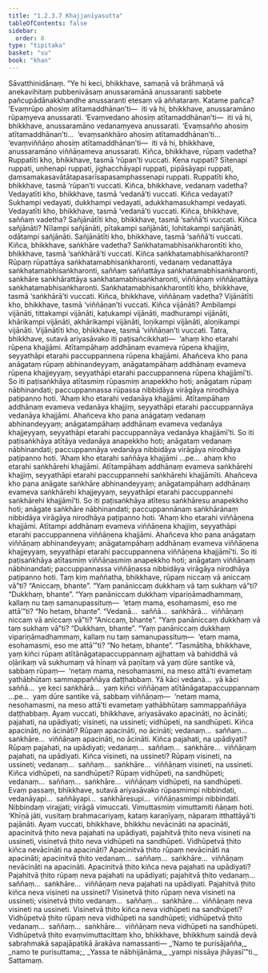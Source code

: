 ```yaml
---
title: "1.2.3.7 Khajjanīyasutta"
tableOfContents: false
sidebar:
  order: 8
type: "tipitaka"
basket: "su"
book: "khan"
---
```



<DynamicBreadcrumb />

<Division number="79" book="khan" bookNo="13" page="71">

<Paragraph number="407" book="khan">
Sāvatthinidānaṃ. “Ye hi keci, bhikkhave, samaṇā vā brāhmaṇā vā anekavihitaṃ pubbenivāsaṃ anussaramānā anussaranti sabbete pañcupādānakkhandhe anussaranti etesaṃ vā aññataraṃ. Katame pañca? ‘Evaṃrūpo ahosiṃ atītamaddhānan’ti—  iti vā hi, bhikkhave, anussaramāno rūpaṃyeva anussarati. ‘Evaṃvedano ahosiṃ atītamaddhānan’ti—  iti vā hi, bhikkhave, anussaramāno vedanaṃyeva anussarati. ‘Evaṃsañño ahosiṃ atītamaddhānan’ti…  ‘evaṃsaṅkhāro ahosiṃ atītamaddhānan’ti…  ‘evaṃviññāṇo ahosiṃ atītamaddhānan’ti—  iti vā hi, bhikkhave, anussaramāno viññāṇameva anussarati.
</Paragraph>

<Paragraph number="408" book="khan">
Kiñca, bhikkhave, rūpaṃ vadetha? Ruppatīti kho, bhikkhave, tasmā ‘rūpan’ti vuccati. Kena ruppati? Sītenapi ruppati, uṇhenapi ruppati, jighacchāyapi ruppati, pipāsāyapi ruppati, ḍaṃsamakasavātātapasarīsapasamphassenapi ruppati. Ruppatīti kho, bhikkhave, tasmā ‘rūpan’ti vuccati.
</Paragraph>

<Paragraph number="409" book="khan">
Kiñca, bhikkhave, vedanaṃ vadetha? Vedayatīti kho, bhikkhave, tasmā ‘vedanā’ti vuccati. Kiñca vedayati? Sukhampi vedayati, dukkhampi vedayati, adukkhamasukhampi vedayati. Vedayatīti kho, bhikkhave, tasmā ‘vedanā’ti vuccati.
</Paragraph>

<Paragraph number="410" book="khan">
Kiñca, bhikkhave, saññaṃ vadetha? Sañjānātīti kho, bhikkhave, tasmā ‘saññā’ti vuccati. Kiñca sañjānāti? Nīlampi sañjānāti, pītakampi sañjānāti, lohitakampi sañjānāti, odātampi sañjānāti. Sañjānātīti kho, bhikkhave, tasmā ‘saññā’ti vuccati.
</Paragraph>

<Paragraph number="411" book="khan">
Kiñca, bhikkhave, saṅkhāre vadetha? Saṅkhatamabhisaṅkharontīti kho, bhikkhave, tasmā ‘saṅkhārā’ti vuccati. Kiñca saṅkhatamabhisaṅkharonti? Rūpaṃ rūpattāya saṅkhatamabhisaṅkharonti, vedanaṃ vedanattāya saṅkhatamabhisaṅkharonti, saññaṃ saññattāya saṅkhatamabhisaṅkharonti, saṅkhāre saṅkhārattāya saṅkhatamabhisaṅkharonti, viññāṇaṃ viññāṇattāya saṅkhatamabhisaṅkharonti. Saṅkhatamabhisaṅkharontīti kho, bhikkhave, tasmā ‘saṅkhārā’ti vuccati.
</Paragraph>

<Paragraph number="412" book="khan">
Kiñca, bhikkhave, viññāṇaṃ vadetha? Vijānātīti kho, bhikkhave, tasmā ‘viññāṇan’ti vuccati. Kiñca vijānāti? Ambilampi vijānāti, tittakampi vijānāti, kaṭukampi vijānāti, madhurampi vijānāti, khārikampi vijānāti, akhārikampi vijānāti, loṇikampi vijānāti, aloṇikampi vijānāti. Vijānātīti kho, bhikkhave, tasmā ‘viññāṇan’ti vuccati.
</Paragraph>

<Paragraph number="413" book="khan">
Tatra, bhikkhave, sutavā ariyasāvako iti paṭisañcikkhati—  ‘ahaṃ kho etarahi rūpena khajjāmi. Atītampāhaṃ addhānaṃ evameva rūpena khajjiṃ, seyyathāpi etarahi paccuppannena rūpena khajjāmi. Ahañceva kho pana anāgataṃ rūpaṃ abhinandeyyaṃ, anāgatampāhaṃ addhānaṃ evameva rūpena khajjeyyaṃ, seyyathāpi etarahi paccuppannena rūpena khajjāmī’ti. So iti paṭisaṅkhāya atītasmiṃ rūpasmiṃ anapekkho hoti; anāgataṃ rūpaṃ nābhinandati; paccuppannassa rūpassa nibbidāya virāgāya nirodhāya paṭipanno hoti.
</Paragraph>

<Paragraph number="414" book="khan">
‘Ahaṃ kho etarahi vedanāya khajjāmi. Atītampāhaṃ addhānaṃ evameva vedanāya khajjiṃ, seyyathāpi etarahi paccuppannāya vedanāya khajjāmi. Ahañceva kho pana anāgataṃ vedanaṃ abhinandeyyaṃ; anāgatampāhaṃ addhānaṃ evameva vedanāya khajjeyyaṃ, seyyathāpi etarahi paccuppannāya vedanāya khajjāmī’ti. So iti paṭisaṅkhāya atītāya vedanāya anapekkho hoti; anāgataṃ vedanaṃ nābhinandati; paccuppannāya vedanāya nibbidāya virāgāya nirodhāya paṭipanno hoti.
</Paragraph>

<Paragraph number="415" book="khan">
‘Ahaṃ kho etarahi saññāya khajjāmi …pe…  ahaṃ kho etarahi saṅkhārehi khajjāmi. Atītampāhaṃ addhānaṃ evameva saṅkhārehi khajjiṃ, seyyathāpi etarahi paccuppannehi saṅkhārehi khajjāmīti. Ahañceva kho pana anāgate saṅkhāre abhinandeyyaṃ; anāgatampāhaṃ addhānaṃ evameva saṅkhārehi khajjeyyaṃ, seyyathāpi etarahi paccuppannehi saṅkhārehi khajjāmī’ti. So iti paṭisaṅkhāya atītesu saṅkhāresu anapekkho hoti; anāgate saṅkhāre nābhinandati; paccuppannānaṃ saṅkhārānaṃ nibbidāya virāgāya nirodhāya paṭipanno hoti.
</Paragraph>

<Paragraph number="416" book="khan">
‘Ahaṃ kho etarahi viññāṇena khajjāmi. Atītampi addhānaṃ evameva viññāṇena khajjiṃ, seyyathāpi etarahi paccuppannena viññāṇena khajjāmi. Ahañceva kho pana anāgataṃ viññāṇaṃ abhinandeyyaṃ; anāgatampāhaṃ addhānaṃ evameva viññāṇena khajjeyyaṃ, seyyathāpi etarahi paccuppannena viññāṇena khajjāmī’ti. So iti paṭisaṅkhāya atītasmiṃ viññāṇasmiṃ anapekkho hoti; anāgataṃ viññāṇaṃ nābhinandati; paccuppannassa viññāṇassa nibbidāya virāgāya nirodhāya paṭipanno hoti.
</Paragraph>

<Paragraph number="417" book="khan">
Taṃ kiṃ maññatha, bhikkhave, rūpaṃ niccaṃ vā aniccaṃ vā”ti? “Aniccaṃ, bhante”. “Yaṃ panāniccaṃ dukkhaṃ vā taṃ sukhaṃ vā”ti? “Dukkhaṃ, bhante”. “Yaṃ panāniccaṃ dukkhaṃ vipariṇāmadhammaṃ, kallaṃ nu taṃ samanupassituṃ—  ‘etaṃ mama, esohamasmi, eso me attā’”ti? “No hetaṃ, bhante”. “Vedanā…  saññā…  saṅkhārā…  viññāṇaṃ niccaṃ vā aniccaṃ vā”ti? “Aniccaṃ, bhante”. “Yaṃ panāniccaṃ dukkhaṃ vā taṃ sukhaṃ vā”ti? “Dukkhaṃ, bhante”. “Yaṃ panāniccaṃ dukkhaṃ vipariṇāmadhammaṃ, kallaṃ nu taṃ samanupassituṃ—  ‘etaṃ mama, esohamasmi, eso me attā’”ti? “No hetaṃ, bhante”. “Tasmātiha, bhikkhave, yaṃ kiñci rūpaṃ atītānāgatapaccuppannaṃ ajjhattaṃ vā bahiddhā vā oḷārikaṃ vā sukhumaṃ vā hīnaṃ vā paṇītaṃ vā yaṃ dūre santike vā, sabbaṃ rūpaṃ—  ‘netaṃ mama, nesohamasmi, na meso attā’ti evametaṃ yathābhūtaṃ sammappaññāya daṭṭhabbaṃ. Yā kāci vedanā…  yā kāci saññā…  ye keci saṅkhārā…  yaṃ kiñci viññāṇaṃ atītānāgatapaccuppannaṃ …pe…  yaṃ dūre santike vā, sabbaṃ viññāṇaṃ—  ‘netaṃ mama, nesohamasmi, na meso attā’ti evametaṃ yathābhūtaṃ sammappaññāya daṭṭhabbaṃ.
</Paragraph>

<Paragraph number="418" book="khan">
Ayaṃ vuccati, bhikkhave, ariyasāvako apacināti, no ācināti; pajahati, na upādiyati; visineti, na ussineti; vidhūpeti, na sandhūpeti. Kiñca apacināti, no ācināti? Rūpaṃ apacināti, no ācināti; vedanaṃ…  saññaṃ…  saṅkhāre…  viññāṇaṃ apacināti, no ācināti. Kiñca pajahati, na upādiyati? Rūpaṃ pajahati, na upādiyati; vedanaṃ…  saññaṃ…  saṅkhāre…  viññāṇaṃ pajahati, na upādiyati. Kiñca visineti, na ussineti? Rūpaṃ visineti, na ussineti; vedanaṃ…  saññaṃ…  saṅkhāre…  viññāṇaṃ visineti, na ussineti. Kiñca vidhūpeti, na sandhūpeti? Rūpaṃ vidhūpeti, na sandhūpeti; vedanaṃ…  saññaṃ…  saṅkhāre…  viññāṇaṃ vidhūpeti, na sandhūpeti.
</Paragraph>

<Paragraph number="419" book="khan">
Evaṃ passaṃ, bhikkhave, sutavā ariyasāvako rūpasmimpi nibbindati, vedanāyapi…  saññāyapi…  saṅkhāresupi…  viññāṇasmimpi nibbindati. Nibbindaṃ virajjati; virāgā vimuccati. Vimuttasmiṃ vimuttamiti ñāṇaṃ hoti. ‘Khīṇā jāti, vusitaṃ brahmacariyaṃ, kataṃ karaṇīyaṃ, nāparaṃ itthattāyā’ti pajānāti.
</Paragraph>

<Paragraph number="420" book="khan">
Ayaṃ vuccati, bhikkhave, bhikkhu nevācināti na apacināti, apacinitvā ṭhito neva pajahati na upādiyati, pajahitvā ṭhito neva visineti na ussineti, visinetvā ṭhito neva vidhūpeti na sandhūpeti. Vidhūpetvā ṭhito kiñca nevācināti na apacināti? Apacinitvā ṭhito rūpaṃ nevācināti na apacināti; apacinitvā ṭhito vedanaṃ…  saññaṃ…  saṅkhāre…  viññāṇaṃ nevācināti na apacināti. Apacinitvā ṭhito kiñca neva pajahati na upādiyati? Pajahitvā ṭhito rūpaṃ neva pajahati na upādiyati; pajahitvā ṭhito vedanaṃ…  saññaṃ…  saṅkhāre…  viññāṇaṃ neva pajahati na upādiyati. Pajahitvā ṭhito kiñca neva visineti na ussineti? Visinetvā ṭhito rūpaṃ neva visineti na ussineti; visinetvā ṭhito vedanaṃ…  saññaṃ…  saṅkhāre…  viññāṇaṃ neva visineti na ussineti. Visinetvā ṭhito kiñca neva vidhūpeti na sandhūpeti? Vidhūpetvā ṭhito rūpaṃ neva vidhūpeti na sandhūpeti; vidhūpetvā ṭhito vedanaṃ…  saññaṃ…  saṅkhāre…  viññāṇaṃ neva vidhūpeti na sandhūpeti. Vidhūpetvā ṭhito evaṃvimuttacittaṃ kho, bhikkhave, bhikkhuṃ saindā devā sabrahmakā sapajāpatikā ārakāva namassanti—
</Paragraph>

<Paragraph number="421" type="verses" book="khan">
_‘Namo te purisājañña,_  
_namo te purisuttama;_  
_Yassa te nābhijānāma,_  
_yampi nissāya jhāyasī’”ti._  


</Paragraph>
</Division>

<Paragraph number="422" type="center" book="khan">
Sattamaṃ.
</Paragraph>